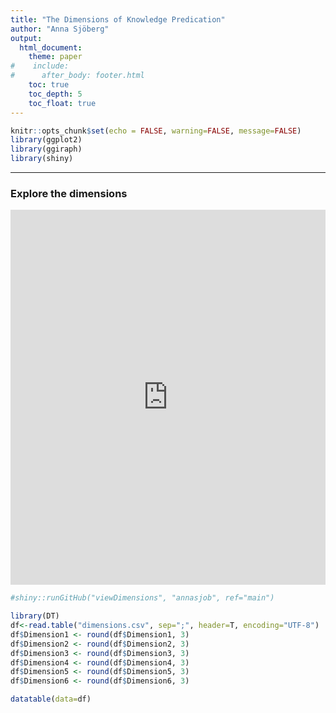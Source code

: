 ```yaml
---
title: "The Dimensions of Knowledge Predication"
author: "Anna Sjöberg"
output: 
  html_document:
    theme: paper
#    include:
#      after_body: footer.html
    toc: true
    toc_depth: 5
    toc_float: true
---
```


```r
knitr::opts_chunk$set(echo = FALSE, warning=FALSE, message=FALSE)
library(ggplot2)
library(ggiraph)
library(shiny)
```

---

### Explore the dimensions
<iframe height="600" width="100%" frameborder="no" src="https://annasjob.shinyapps.io/viewDimensions/"> </iframe>
```r
#shiny::runGitHub("viewDimensions", "annasjob", ref="main")

```


```r
library(DT)
df<-read.table("dimensions.csv", sep=";", header=T, encoding="UTF-8")
df$Dimension1 <- round(df$Dimension1, 3)
df$Dimension2 <- round(df$Dimension2, 3)
df$Dimension3 <- round(df$Dimension3, 3)
df$Dimension4 <- round(df$Dimension4, 3)
df$Dimension5 <- round(df$Dimension5, 3)
df$Dimension6 <- round(df$Dimension6, 3)

datatable(data=df)

```

